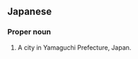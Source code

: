 ==Japanese==
{{ja-kanjitab}}

===Proper noun===
{{ja-pos|うべ|proper}}

# A city in Yamaguchi Prefecture, Japan.
